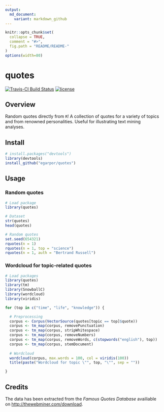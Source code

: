 ```yaml
---
output:
  md_document:
    variant: markdown_github
---
```



<!-- README.md is generated from README.Rmd. Please edit that file -->

```r
knitr::opts_chunk$set(
  collapse = TRUE,
  comment = "#>",
  fig.path = "README/README-"
)
options(width=80)
```

quotes
======

[![Travis-CI Build Status](https://travis-ci.org/egarpor/quotes.svg)](https://travis-ci.org/egarpor/quotes)
[![license](https://img.shields.io/badge/License-GPL%20v3-blue.svg)](https://www.gnu.org/licenses/gpl-3.0)

## Overview

Random quotes directly from `R`! A collection of quotes for a variety of topics and from renowned personalities. Useful for illustrating text mining analyses.

## Install

```r
# install.packages("devtools")
library(devtools)
install_github("egarpor/quotes")
```

## Usage

### Random quotes

```r
# Load package
library(quotes)

# Dataset
str(quotes)
head(quotes)

# Random quotes
set.seed(654321)
rquotes(n = 1)
rquotes(n = 1, top = "science")
rquotes(n = 1, auth = "Bertrand Russell")
```

### Wordcloud for topic-related quotes

```r
# Load packages
library(quotes)
library(tm)
library(SnowballC)
library(wordcloud)
library(viridis)

for (top in c("time", "life", "knowledge")) {

  # Preprocessing
  corpus <- Corpus(VectorSource(quotes[topic == top]$quote))
  corpus <- tm_map(corpus, removePunctuation)
  corpus <- tm_map(corpus, stripWhitespace)
  corpus <- tm_map(corpus, removeNumbers)
  corpus <- tm_map(corpus, removeWords, c(stopwords("english"), top))
  corpus <- tm_map(corpus, stemDocument)
  
  # Wordcloud
  wordcloud(corpus, max.words = 100, col = viridis(100))
  title(paste("Wordcloud for topic \"", top, "\"", sep = ""))

}
```

## Credits

The data has been extracted from the *Famous Quotes Database* availiable on <http://thewebminer.com/download>.
